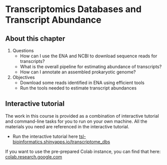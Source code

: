 # Transcriptomics Databases and Transcript Abundance

## About this chapter

1.  Questions
    -   How can I use the ENA and NCBI to download sequence reads for transcripts?
    -   What is the overall pipeline for estimating abundance of transcripts?
    -   How can I annotate an assembled prokaryotic genome?
2.  Objectives
    -   Download some reads identified in ENA using efficient tools
    -   Run the tools needed to estimate transcript abundances

## Interactive tutorial

The work in this course is provided as a combination of interactive tutorial and command-line tasks for you to run on your own machine. All the materials you need are referenced in the interactive tutorial.

::: {.callout-note}

  * Run the interactive tutorial here <a href="https://tsl-bioinformatics.shinyapps.io/transcriptome_dbs/">tsl-bioinformatics.shinyapps.io/transcriptome_dbs</a>

If you want to use the pre-prepared Colab instance, you can find that here:
<a href="https://colab.research.google.com/drive/1LJffmZ4yuzEjvtWp6Sj5tSibyTKJb_b1?usp=sharing">colab.research.google.com</a>
:::
